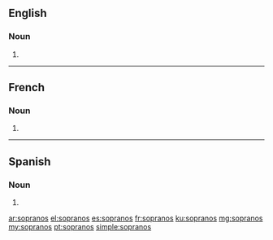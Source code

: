 ==English==

===Noun===
{{head|en|noun plural form}}

# {{plural of|soprano|lang=en}}

----

==French==

===Noun===
{{head|fr|noun plural form|cat2= terms with incomplete gender}}

# {{plural of|soprano|lang=fr}}

----

==Spanish==

===Noun===
{{head|es|noun plural form}}

# {{plural of|soprano|lang=es}}

[[ar:sopranos]]
[[el:sopranos]]
[[es:sopranos]]
[[fr:sopranos]]
[[ku:sopranos]]
[[mg:sopranos]]
[[my:sopranos]]
[[pt:sopranos]]
[[simple:sopranos]]